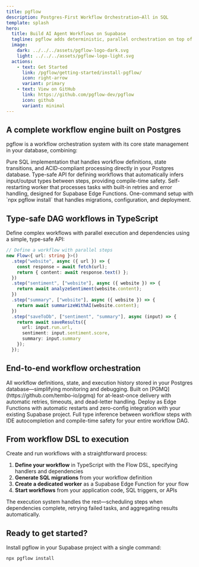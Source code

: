 ```yaml
---
title: pgflow
description: Postgres-First Workflow Orchestration—All in SQL
template: splash
hero:
  title: Build AI Agent Workflows on Supabase
  tagline: pgflow adds deterministic, parallel orchestration on top of Supabase Background Jobs - no extra servers needed
  image:
    dark: ../../../assets/pgflow-logo-dark.svg
    light: ../../../assets/pgflow-logo-light.svg
  actions:
    - text: Get Started
      link: /pgflow/getting-started/install-pgflow/
      icon: right-arrow
      variant: primary
    - text: View on GitHub
      link: https://github.com/pgflow-dev/pgflow
      icon: github
      variant: minimal
---
```



## A complete workflow engine built on Postgres

pgflow is a workflow orchestration system with its core state management in your database, combining:

<CardGrid>
  <Card title="SQL Core" icon="database">
    Pure SQL implementation that handles workflow definitions, state transitions, and ACID-compliant processing directly in your Postgres database.
  </Card>
  <Card title="TypeScript DSL" icon="pencil">
    Type-safe API for defining workflows that automatically infers input/output types between steps, providing compile-time safety.
  </Card>
  <Card title="Edge Worker" icon="setting">
    Self-restarting worker that processes tasks with built-in retries and error handling, designed for Supabase Edge Functions.
  </Card>
  <Card title="CLI Tools" icon="terminal">
    One-command setup with `npx pgflow install` that handles migrations, configuration, and deployment.
  </Card>
</CardGrid>

## Type-safe DAG workflows in TypeScript

Define complex workflows with parallel execution and dependencies using a simple, type-safe API:

```typescript
// Define a workflow with parallel steps
new Flow<{ url: string }>()
  .step("website", async ({ url }) => {
    const response = await fetch(url);
    return { content: await response.text() };
  })
  .step("sentiment", ["website"], async ({ website }) => {
    return await analyzeSentiment(website.content);
  })
  .step("summary", ["website"], async ({ website }) => {
    return await summarizeWithAI(website.content);
  })
  .step("saveToDb", ["sentiment", "summary"], async (input) => {
    return await saveResults({
      url: input.run.url,
      sentiment: input.sentiment.score,
      summary: input.summary
    });
  });
```

## End-to-end workflow orchestration

<CardGrid>
  <Card title="Single source of truth" icon="open-book">
    All workflow definitions, state, and execution history stored in your Postgres database—simplifying monitoring and debugging.
  </Card>

  <Card title="Reliable task processing" icon="rocket">
    Built on [PGMQ](https://github.com/tembo-io/pgmq) for at-least-once delivery with automatic retries, timeouts, and dead-letter handling.
  </Card>

  <Card title="Supabase-native" icon="puzzle">
    Deploy as Edge Functions with automatic restarts and zero-config integration with your existing Supabase project.
  </Card>

  <Card title="Developer experience" icon="approve-check">
    Full type inference between workflow steps with IDE autocompletion and compile-time safety for your entire workflow DAG.
  </Card>
</CardGrid>

## From workflow DSL to execution

Create and run workflows with a straightforward process:

1. **Define your workflow** in TypeScript with the Flow DSL, specifying handlers and dependencies
2. **Generate SQL migrations** from your workflow definition
3. **Create a dedicated worker** as a Supabase Edge Function for your flow
4. **Start workflows** from your application code, SQL triggers, or APIs

The execution system handles the rest—scheduling steps when dependencies complete, retrying failed tasks, and aggregating results automatically.

## Ready to get started?

Install pgflow in your Supabase project with a single command:

```bash
npx pgflow install
```
